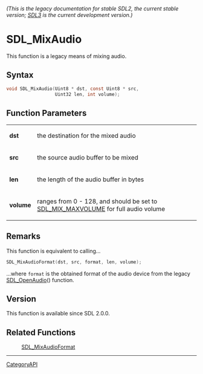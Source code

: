 ====== (This is the legacy documentation for stable SDL2, the current stable version; [https://wiki.libsdl.org/SDL3/ SDL3] is the current development version.) ======
= SDL_MixAudio =

This function is a legacy means of mixing audio.

== Syntax ==

<syntaxhighlight lang='c'>
void SDL_MixAudio(Uint8 * dst, const Uint8 * src,
                  Uint32 len, int volume);
</syntaxhighlight>

== Function Parameters ==

{|
|'''dst'''
|the destination for the mixed audio
|-
|'''src'''
|the source audio buffer to be mixed
|-
|'''len'''
|the length of the audio buffer in bytes
|-
|'''volume'''
|ranges from 0 - 128, and should be set to [[SDL_MIX_MAXVOLUME]] for full audio volume
|}

== Remarks ==

This function is equivalent to calling...

<syntaxhighlight lang='c'>
SDL_MixAudioFormat(dst, src, format, len, volume);
</syntaxhighlight>

...where <code>format</code> is the obtained format of the audio device
from the legacy [[SDL_OpenAudio]]() function.

== Version ==

This function is available since SDL 2.0.0.

== Related Functions ==

:[[SDL_MixAudioFormat]]

----
[[CategoryAPI]]


